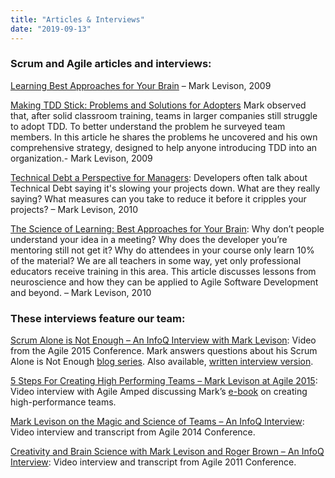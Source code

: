 ```yaml
---
title: "Articles & Interviews"
date: "2019-09-13"
---
```


### Scrum and Agile articles and interviews:

[Learning Best Approaches for Your Brain](/blog/learning-best-approaches-for-your-brain-slide-deck) – Mark Levison, 2009

[Making TDD Stick: Problems and Solutions for Adopters](external:https://www.infoq.com/articles/levison-TDD-adoption-strategy/) Mark observed that, after solid classroom training, teams in larger companies still struggle to adopt TDD. To better understand the problem he surveyed team members. In this article he shares the problems he uncovered and his own comprehensive strategy, designed to help anyone introducing TDD into an organization.- Mark Levison, 2009

[Technical Debt a Perspective for Managers](external:https://www.infoq.com/articles/technical-debt-levison/): Developers often talk about Technical Debt saying it's slowing your projects down. What are they really saying? What measures can you take to reduce it before it cripples your projects? – Mark Levison, 2010

[The Science of Learning: Best Approaches for Your Brain](external:https://www.infoq.com/articles/science-of-learning/): Why don’t people understand your idea in a meeting? Why does the developer you’re mentoring still not get it? Why do attendees in your course only learn 10% of the material? We are all teachers in some way, yet only professional educators receive training in this area. This article discusses lessons from neuroscience and how they can be applied to Agile Software Development and beyond. – Mark Levison, 2010

### These interviews feature our team:

[Scrum Alone is Not Enough – An InfoQ Interview with Mark Levison](external:https://www.infoq.com/articles/scrum-not-enough/): Video from the Agile 2015 Conference. Mark answers questions about his Scrum Alone is Not Enough [blog series](/blog/scrum-alone-is-not-enough). Also available, [written interview version](external:https://www.infoq.com/articles/scrum-not-enough/).

[5 Steps For Creating High Performing Teams – Mark Levison at Agile 2015](external:https://www.solutionsiq.com/resource/agile-amped-podcast/5-steps-for-creating-high-performing-teams-mark-levison-at-agile-2015/): Video interview with Agile Amped discussing Mark’s [e-book](/high-performance-teams) on creating high-performance teams.

[Mark Levison on the Magic and Science of Teams – An InfoQ Interview](external:https://www.infoq.com/interviews/agile2014-levison-teams/): Video interview and transcript from Agile 2014 Conference.

[Creativity and Brain Science with Mark Levison and Roger Brown – An InfoQ Interview](external:https://www.infoq.com/interviews/creativity-and-brain-science/): Video interview and transcript from Agile 2011 Conference.
